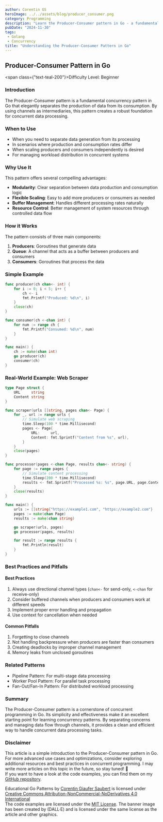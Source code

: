 ```yaml
---
author: Corentin GS
heroImage: ../../assets/blog/producer_consumer.png
category: Programming
description: "Learn the Producer-Consumer pattern in Go - a fundamental concurrency pattern that separates data production from consumption using channels. Perfect for beginners starting Go concurrency."
pubDate: "2024-11-30"
tags:
 - Golang
 - Concurrency
title: "Understanding the Producer-Consumer Pattern in Go"
---
```


## Producer-Consumer Pattern in Go

<span class={"text-teal-200"}>Difficulty Level: Beginner</span>

### Introduction
The Producer-Consumer pattern is a fundamental concurrency pattern in Go that elegantly separates the production of data from its consumption. By using channels as intermediaries, this pattern creates a robust foundation for concurrent data processing.

### When to Use
- When you need to separate data generation from its processing
- In scenarios where production and consumption rates differ
- When scaling producers and consumers independently is desired
- For managing workload distribution in concurrent systems

### Why Use It
This pattern offers several compelling advantages:
- **Modularity**: Clear separation between data production and consumption logic
- **Flexible Scaling**: Easy to add more producers or consumers as needed
- **Buffer Management**: Handles different processing rates naturally
- **Resource Control**: Better management of system resources through controlled data flow

### How it Works
The pattern consists of three main components:
1. **Producers**: Goroutines that generate data
2. **Queue**: A channel that acts as a buffer between producers and consumers
3. **Consumers**: Goroutines that process the data

### Simple Example

```go
func producer(ch chan<- int) {
    for i := 0; i < 5; i++ {
        ch <- i
        fmt.Printf("Produced: %d\n", i)
    }
    close(ch)
}

func consumer(ch <-chan int) {
    for num := range ch {
        fmt.Printf("Consumed: %d\n", num)
    }
}

func main() {
    ch := make(chan int)
    go producer(ch)
    consumer(ch)
}
```

### Real-World Example: Web Scraper

```go
type Page struct {
    URL     string
    Content string
}

func scraper(urls []string, pages chan<- Page) {
    for _, url := range urls {
        // Simulate web scraping
        time.Sleep(100 * time.Millisecond)
        pages <- Page{
            URL:     url,
            Content: fmt.Sprintf("Content from %s", url),
        }
    }
    close(pages)
}

func processor(pages <-chan Page, results chan<- string) {
    for page := range pages {
        // Simulate content processing
        time.Sleep(200 * time.Millisecond)
        results <- fmt.Sprintf("Processed %s: %s", page.URL, page.Content)
    }
    close(results)
}

func main() {
    urls := []string{"https://example1.com", "https://example2.com"}
    pages := make(chan Page)
    results := make(chan string)

    go scraper(urls, pages)
    go processor(pages, results)

    for result := range results {
        fmt.Println(result)
    }
}
```

### Best Practices and Pitfalls

#### Best Practices
1. Always use directional channel types (`chan<-` for send-only, `<-chan` for receive-only)
2. Consider buffered channels when producers and consumers work at different speeds
3. Implement proper error handling and propagation
4. Use context for cancellation when needed

#### Common Pitfalls
1. Forgetting to close channels
2. Not handling backpressure when producers are faster than consumers
3. Creating deadlocks by improper channel management
4. Memory leaks from unclosed goroutines

### Related Patterns
- Pipeline Pattern: For multi-stage data processing
- Worker Pool Pattern: For parallel task processing
- Fan-Out/Fan-In Pattern: For distributed workload processing

### Summary
The Producer-Consumer pattern is a cornerstone of concurrent programming in Go. Its simplicity and effectiveness make it an excellent starting point for learning concurrency patterns. By separating concerns and managing data flow through channels, it provides a clean and efficient way to handle concurrent data processing tasks.

### Disclaimer

This article is a simple introduction to the Producer-Consumer pattern in Go. For more advanced use cases and optimizations, consider exploring additional resources and best practices in concurrent programming.
I may write more articles on this topic in the future, so stay tuned! 🚀 <br/>
If you want to have a look at the code examples, you can find them on my [GitHub repository](https://github.com/CorentinGS/golang-articles).

 <div class={"text-sm text-zinc-100"}>
	 <span property="dct:title">Educational Go Patterns </span> by <a rel="cc:attributionURL dct:creator" property="cc:attributionName" href="https://corentings.dev">Corentin Giaufer Saubert</a>
	 is licensed under <a href="https://creativecommons.org/licenses/by-nc-nd/4.0/?ref=chooser-v1" target="_blank" rel="license noopener noreferrer">Creative Commons Attribution-NonCommercial-NoDerivatives 4.0 International </a><br/>
	 The code examples are licensed under the <a href="https://opensource.org/licenses/MIT" target="_blank" rel="license noopener noreferrer">MIT License</a>.
	 The banner image has been created by (DALL·E) and is licensed under the same license as the article and other graphics.
 </div>